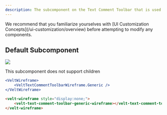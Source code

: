 ```yaml
---
description: The subcomponent on the Text Comment Toolbar that is used to query ChatGPT.
---
```


<Note>
We recommend that you familiarize yourselves with [UI Customization Concepts](/ui-customization/overview) before attempting to modify any components.
</Note>


## Default Subcomponent

![](/images/customization/text-comment-toolbar-sub-4.png)

<Note>This subcomponent does not support children</Note>

<RequestExample>


```jsx React / Next.js
<VeltWireframe>
    <VeltTextCommentToolbarWireframe.Generic />
</VeltWireframe>
```


```HTML HTML
<velt-wireframe style="display:none;">
    <velt-text-comment-toolbar-generic-wireframe></velt-text-comment-toolbar-generic-wireframe>
</velt-wireframe>
```
</RequestExample>


